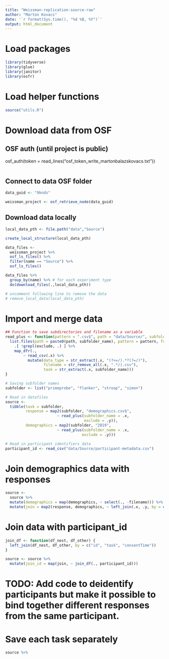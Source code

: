 ```yaml
---
title: "Weissman-replication-source-raw"
author: "Marton Kovacs"
date: '`r format(Sys.time(), "%d %B, %Y")`'
output: html_document
---
```


# Load packages
```r
library(tidyverse)
library(glue)
library(janitor)
library(osfr)
```

# Load helper functions

```r
source("utils.R")
```

# Download data from OSF
## OSF auth (until project is public)
osf_auth(token = read_lines("osf_token_write_martonbalazskovacs.txt"))
```r
```

## Connect to data OSF folder
```r
data_guid <- "9knds"

weissman_project <- osf_retrieve_node(data_guid)
```

## Download data locally

```r
local_data_pth <- file.path("data","Source")

create_local_structure(local_data_pth)

data_files <- 
  weissman_project %>% 
  osf_ls_files() %>% 
  filter(name == "Source") %>% 
  osf_ls_files() 

data_files %>% 
  group_by(name) %>% # for each experiment type
  do(download_files(.,local_data_pth))

# uncomment following line to remove the data   
# remove_local_data(local_data_pth)
```

# Import and merge data

```r
## Function to save subdirectories and filename as a variable
read_plus <- function(pattern = ".csv$", path = "data/Source/", subfolder_name = subfolder_name, exclude = exclude) {
  list.files(path = paste0(path, subfolder_name), pattern = pattern, full.names = T, recursive = T) %>% 
    .[ !grepl(exclude, .) ] %>% 
    map_dfr(.,
        ~ read_csv(.x) %>% 
          mutate(data_type = str_extract(.x, "(?<=/).*?(?=/)"),
                 filename = str_remove_all(.x, ".*/|.csv"),
                 task = str_extract(.x, subfolder_name)))
}

# Saving subfolder names
subfolder <- list("primeprobe", "flanker", "stroop", "simon")

# Read in datafiles
source <-
  tibble(task = subfolder,
         response = map2(subfolder, "demographics.csv$",
                       ~ read_plus(subfolder_name = .x,
                                   exclude = .y)),
         demographics = map2(subfolder, "2019",
                       ~ read_plus(subfolder_name = .x,
                                  exclude = .y)))

# Read in participant identifiers data
participant_id <- read_csv("data/Source/participant-metadata.csv")
```

# Join demographics data with responses

```r
source <- 
  source %>%
  mutate(demographics = map(demographics, ~ select(., -filename))) %>% 
  mutate(join = map2(response, demographics, ~ left_join(.x, .y, by = c("id", "task", "data_type"))))
```

# Join data with participant_id

```r
join_df <- function(df_nest, df_other) {
  left_join(df_nest, df_other, by = c("id", "task", "consentTime"))
}

source <- source %>%
  mutate(join_id = map(join, ~ join_df(., participant_id)))
```

# TODO: Add code to deidentify participants but make it possible to bind together different responses from the same participant.

# Save each task separately
```r
source %>%
  
```